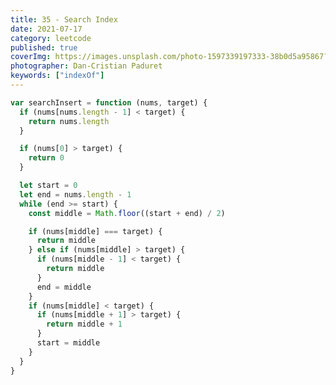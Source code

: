```yaml
---
title: 35 - Search Index
date: 2021-07-17
category: leetcode
published: true
coverImg: https://images.unsplash.com/photo-1597339197333-38b0d5a95867?ixlib=rb-1.2.1&ixid=MnwxMjA3fDB8MHxwaG90by1wYWdlfHx8fGVufDB8fHx8&auto=format&fit=crop&w=1593&q=80
photographer: Dan-Cristian Paduret
keywords: ["indexOf"]
---
```


```js
var searchInsert = function (nums, target) {
  if (nums[nums.length - 1] < target) {
    return nums.length
  }

  if (nums[0] > target) {
    return 0
  }

  let start = 0
  let end = nums.length - 1
  while (end >= start) {
    const middle = Math.floor((start + end) / 2)

    if (nums[middle] === target) {
      return middle
    } else if (nums[middle] > target) {
      if (nums[middle - 1] < target) {
        return middle
      }
      end = middle
    }
    if (nums[middle] < target) {
      if (nums[middle + 1] > target) {
        return middle + 1
      }
      start = middle
    }
  }
}
```
